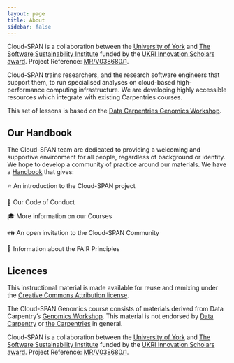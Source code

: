 ```yaml
---
layout: page
title: About
sidebar: false
---
```


Cloud-SPAN is a collaboration between the [University of York](https://www.york.ac.uk/) and [The Software Sustainability Institute](https://www.software.ac.uk/) funded by the [UKRI Innovation Scholars award](https://www.ukri.org/news/initiatives-boost-health-and-bioscience-skills-and-industry/). Project Reference: [MR/V038680/1](https://gtr.ukri.org/projects?ref=MR%2FV038680%2F1).

Cloud-SPAN trains researchers, and the research software engineers that support them, to run specialised analyses on cloud-based high-performance computing infrastructure. We are developing highly accessible resources which integrate with existing Carpentries courses.

This set of lessons is based on the [Data Carpentries Genomics Workshop](https://datacarpentry.org/genomics-workshop/).

## Our Handbook

The Cloud-SPAN team are dedicated to providing a welcoming and supportive environment for all people, regardless of background or identity. We hope to develop a community of practice around our materials. We have a [Handbook](https://cloud-span.github.io/CloudSPAN-handbook/) that gives:

⭐ An introduction to the Cloud-SPAN project

🤝 Our Code of Conduct

🎓 More information on our Courses

👪 An open invitation to the Cloud-SPAN Community

📌 Information about the FAIR Principles

## Licences

This instructional material is made available for reuse and remixing under the [Creative Commons Attribution license](https://creativecommons.org/licenses/by/4.0/).

The Cloud-SPAN Genomics course consists of materials derived from Data Carpentry's [Genomics Workshop](https://datacarpentry.org/genomics-workshop/). This material is not endorsed by [Data Carpentry](https://datacarpentry.org) or [the Carpentries](https://carpentries.org/) in general.

Cloud-SPAN is a collaboration between the [University of York](https://www.york.ac.uk/) and [The Software Sustainability Institute](https://www.software.ac.uk/) funded by the [UKRI Innovation Scholars award](https://www.ukri.org/news/initiatives-boost-health-and-bioscience-skills-and-industry/). Project Reference: [MR/V038680/1](https://gtr.ukri.org/projects?ref=MR%2FV038680%2F1).
